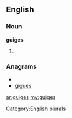 ==English==

===Noun===
'''guiges'''

# {{plural of|[[guige]]}}

===Anagrams===
* {{alphagram|eggisu}}
* [[gigues#English|gigues]]

[[Category:English plurals]]

[[ar:guiges]]
[[my:guiges]]